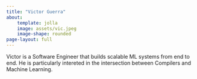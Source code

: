```yaml
---
title: "Victor Guerra"
about:
    template: jolla
    image: assets/vic.jpeg
    image-shape: rounded
page-layout: full
---
```


Victor is a Software Engineer that builds scalable ML systems from end to end. He is particularly intereted in the intersection between Compilers and Machine Learning.